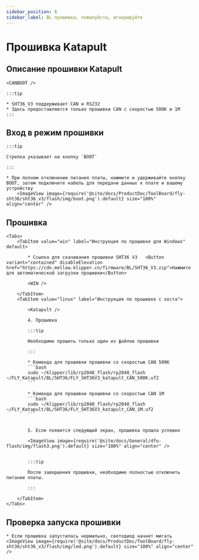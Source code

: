 ```yaml
---
sidebar_position: 6
sidebar_label: BL прошивка, пожалуйста, игнорируйте
---
```





# Прошивка Katapult

## Описание прошивки Katapult

    <CANBOOT />

    :::tip

    * SHT36_V3 поддерживает CAN и RS232
    * Здесь предоставляются только прошивки CAN с скоростью 500K и 1M
    :::

## Вход в режим прошивки

    :::tip

    Стрелка указывает на кнопку `BOOT`

    :::

    * При полном отключении питания платы, нажмите и удерживайте кнопку BOOT, затем подключите кабель для передачи данных к плате и вашему устройству
        <ImageView image={require('@site/docs/ProductDoc/ToolBoard/fly-sht36/sht36_v3/flash/img/boot.png').default} size="100%" align="center" />

## Прошивка

    <Tabs>
        <TabItem value="win" label="Инструкция по прошивке для Windows" default>

            * Ссылка для скачивания прошивки SHT36 V3   <Button variant="contained" disableElevation href="https://cdn.mellow.klipper.cn/firmware/BL/SHT36_V3.zip">Нажмите для автоматической загрузки прошивки</Button>

            <WIN />
            
        </TabItem>
        <TabItem value="linux" label="Инструкция по прошивке с хоста">
            
            <Katapult />

            4. Прошивка

            :::tip

            Необходимо прошить только один из файлов прошивки

            :::

            * Команда для прошивки прошивки со скоростью CAN 500K
            ```bash
            sudo ~/klipper/lib/rp2040_flash/rp2040_flash ~/FLY_Katapult/BL/SHT36/FLY_SHT36V3_katapult_CAN_500K.uf2
            ```
                       
            * Команда для прошивки прошивки со скоростью CAN 1M
            ```bash
            sudo ~/klipper/lib/rp2040_flash/rp2040_flash ~/FLY_Katapult/BL/SHT36/FLY_SHT36V3_katapult_CAN_1M.uf2
            ```


            5. Если появится следующий экран, прошивка прошла успешно

            <ImageView image={require('@site/docs/General/dfu-flash/img/flash3.png').default} size="100%" align="center" />


            :::tip

            После завершения прошивки, необходимо полностью отключить питание платы.

            :::

        </TabItem>
    </Tabs>

## Проверка запуска прошивки

    * Если прошивка запустилась нормально, светодиод начнет мигать
    <ImageView image={require('@site/docs/ProductDoc/ToolBoard/fly-sht36/sht36_v3/flash/img/led.png').default} size="100%" align="center" />